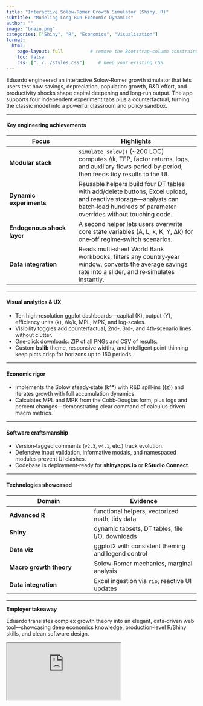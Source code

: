 ```yaml
---
title: "Interactive Solow‑Romer Growth Simulator (Shiny, R)"
subtitle: "Modeling Long-Run Economic Dynamics"
author: ""
image: "brain.png"
categories: ["Shiny", "R", "Economics", "Visualization"]
format:
  html:
    page-layout: full          # remove the Bootstrap‑column constraint
    toc: false
    css: ["../../styles.css"]     # keep your existing CSS
---
```





Eduardo engineered an interactive Solow‑Romer growth simulator that lets users test how savings, depreciation, population growth, R&D effort, and productivity shocks shape capital deepening and long‑run output. The app supports four independent experiment tabs plus a counterfactual, turning the classic model into a powerful classroom and policy sandbox.

---

#### Key engineering achievements

| Focus | Highlights |
|-------|------------|
| **Modular stack** | `simulate_solow()` (~200 LOC) computes Δk, TFP, factor returns, logs, and auxiliary flows period‑by‑period, then feeds tidy results to the UI. |
| **Dynamic experiments** | Reusable helpers build four DT tables with add/delete buttons, Excel upload, and reactive storage—analysts can batch‑load hundreds of parameter overrides without touching code. |
| **Endogenous shock layer** | A second helper lets users overwrite core state variables (A, L, k, K, Y, Δk) for one‑off regime‑switch scenarios. |
| **Data integration** | Reads multi‑sheet World Bank workbooks, filters any country‑year window, converts the average savings rate into a slider, and re‑simulates instantly. |

---

#### Visual analytics & UX

* Ten high‑resolution ggplot dashboards—capital (K), output (Y), efficiency units (k), Δk/k, MPL, MPK, and log‑scales.  
* Visibility toggles add counterfactual, 2nd‑, 3rd‑, and 4th‑scenario lines without clutter.  
* One‑click downloads: ZIP of all PNGs and CSV of results.  
* Custom **bslib** theme, responsive widths, and intelligent point‑thinning keep plots crisp for horizons up to 150 periods.

---

#### Economic rigor

* Implements the Solow steady‑state \(k^\*\) with R&D spill‑ins \((z\ell)\) and iterates growth with full accumulation dynamics.  
* Calculates MPL and MPK from the Cobb‑Douglas form, plus logs and percent changes—demonstrating clear command of calculus‑driven macro metrics.

---

#### Software craftsmanship

* Version‑tagged comments (`v2.3`, `v4.1`, etc.) track evolution.  
* Defensive input validation, informative modals, and namespaced modules prevent UI clashes.  
* Codebase is deployment‑ready for **shinyapps.io** or **RStudio Connect**.

---

#### Technologies showcased

| Domain | Evidence |
|--------|----------|
| **Advanced R** | functional helpers, vectorized math, tidy data |
| **Shiny** | dynamic tabsets, DT tables, file I/O, downloads |
| **Data viz** | ggplot2 with consistent theming and legend control |
| **Macro growth theory** | Solow‑Romer mechanics, marginal analysis |
| **Data integration** | Excel ingestion via `rio`, reactive UI updates |

---

**Employer takeaway**

Eduardo translates complex growth theory into an elegant, data‑driven web tool—showcasing deep economics knowledge, production‑level R/Shiny skills, and clean software design.



::: {.full-iframe}
<iframe
  src="https://4o85b6-eduardo-ramirez.shinyapps.io/The-Solow-Growth-Model/"
  allowfullscreen
></iframe>
:::

